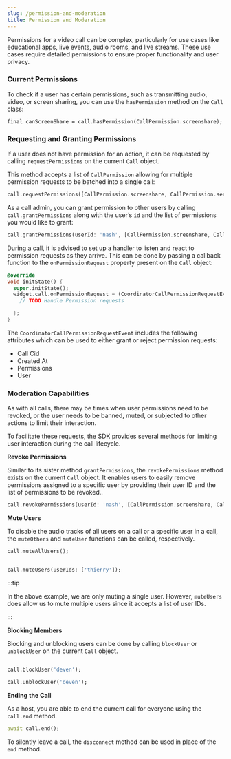 ```yaml
---
slug: /permission-and-moderation
title: Permission and Moderation
---
```


Permissions for a video call can be complex, particularly for use cases like educational apps, live events, audio rooms, and live streams. These use cases require detailed permissions to ensure proper functionality and user privacy.

### Current Permissions

To check if a user has certain permissions, such as transmitting audio, video, or screen sharing, you can use the `hasPermission` method on the `Call` class:

```
final canScreenShare = call.hasPermission(CallPermission.screenshare);

```

### Requesting and Granting Permissions

If a user does not have permission for an action, it can be requested by calling `requestPermissions` on the current `Call` object.

This method accepts a list of `CallPermission` allowing for multiple permission requests to be batched into a single call:

```dart
call.requestPermissions([CallPermission.screenshare, CallPermission.sendVideo]);
```

As a call admin, you can grant permission to other users by calling `call.grantPermissions` along with the user’s `id` and the list of permissions you would like to grant:

```dart
call.grantPermissions(userId: 'nash', [CallPermission.screenshare, CallPermission.sendVideo])

```

During a call, it is advised to set up a handler to listen and react to permission requests as they arrive. This can be done by passing a callback function to the `onPermissionRequest` property present on the `Call` object:

```dart
@override
void initState() {
  super.initState();
  widget.call.onPermissionRequest = (CoordinatorCallPermissionRequestEvent request) {
    // TODO Handle Permission requests

  };
}
```

The `CoordinatorCallPermissionRequestEvent` includes the following attributes which can be used to either grant or reject permission requests:

- Call Cid
- Created At
- Permissions
- User

### Moderation Capabilities

As with all calls, there may be times when user permissions need to be revoked, or the user needs to be banned, muted, or subjected to other actions to limit their interaction.

To facilitate these requests, the SDK provides several methods for limiting user interaction during the call lifecycle.

**Revoke Permissions**

Similar to its sister method `grantPermissions`, the `revokePermissions` method exists on the current `Call` object. It enables users to easily remove permissions assigned to a specific user by providing their user ID and the list of permissions to be revoked..

```dart
call.revokePermissions(userId: 'nash', [CallPermission.screenshare, CallPermission.sendVideo]);

```

**Mute Users**

To disable the audio tracks of all users on a call or a specific user in a call, the `muteOthers` and `muteUser` functions can be called, respectively.

```dart
call.muteAllUsers();
```

```dart

call.muteUsers(userIds: ['thierry']);
```

:::tip

In the above example, we are only muting a single user. However, `muteUsers` does allow us to mute multiple users since it accepts a list of user IDs.

:::

**Blocking Members**

Blocking and unblocking users can be done by calling `blockUser` or `unblockUser` on the current `Call` object.

```dart

call.blockUser('deven');

call.unblockUser('deven');
```

**Ending the Call**

As a host, you are able to end the current call for everyone using the `call.end` method.

```dart
await call.end();
```

To silently leave a call, the `disconnect` method can be used in place of the `end` method.
